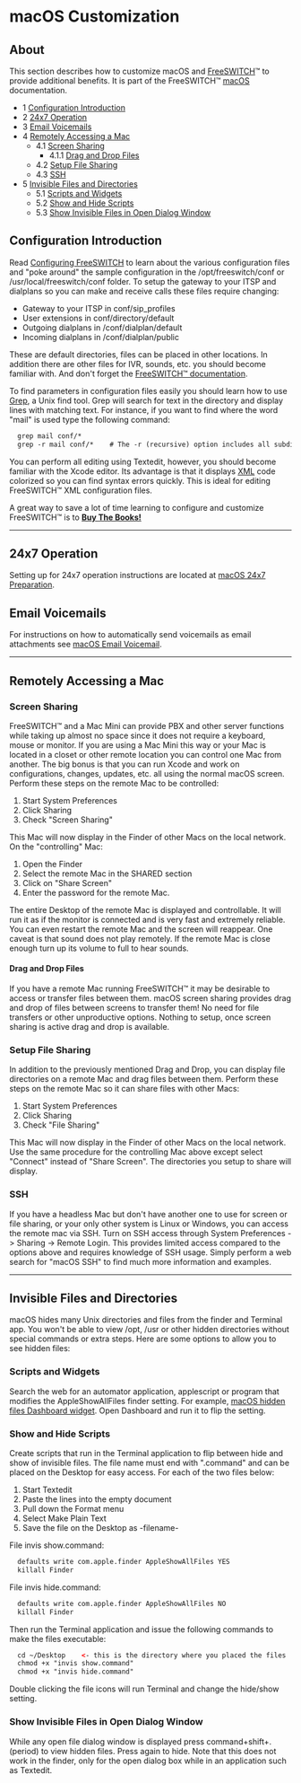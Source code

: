 
# macOS Customization 

## About

This section describes how to customize macOS and [FreeSWITCH](https://en.wikipedia.org/wiki/FreeSWITCH)™ to provide additional benefits. It is part of the FreeSWITCH™ [macOS](./index.mdx#about) documentation.

* 1 [Configuration Introduction](#configuration-introduction)
* 2 [24x7 Operation](#24x7-operation)
* 3 [Email Voicemails](#email-voicemails)
* 4 [Remotely Accessing a Mac](#remotely-accessing-a-mac)  
   * 4.1 [Screen Sharing](#screen-sharing)  
      * 4.1.1 [Drag and Drop Files](#drag-and-drop-files)  
   * 4.2 [Setup File Sharing](#setup-file-sharing)  
   * 4.3 [SSH](#ssh)
* 5 [Invisible Files and Directories](#invisible-files-and-directories)  
   * 5.1 [Scripts and Widgets](#scripts-and-widgets)  
   * 5.2 [Show and Hide Scripts](#show-and-hide-scripts)  
   * 5.3 [Show Invisible Files in Open Dialog Window](#show-invisible-files-in-open-dialog-window)

## Configuration Introduction

Read [Configuring FreeSWITCH](../../Configuration/Configuring-FreeSWITCH/index.mdx#set) to learn about the various configuration files and "poke around" the sample configuration in the /opt/freeswitch/conf or /usr/local/freeswitch/conf folder. To setup the gateway to your ITSP and dialplans so you can make and receive calls these files require changing:

* Gateway to your ITSP in conf/sip\_profiles
* User extensions in conf/directory/default
* Outgoing dialplans in /conf/dialplan/default
* Incoming dialplans in /conf/dialplan/public

These are default directories, files can be placed in other locations. In addition there are other files for IVR, sounds, etc. you should become familiar with. And don't forget the [FreeSWITCH™ documentation](../../index.mdx#books).

  
To find parameters in configuration files easily you should learn how to use [Grep](http://en.wikipedia.org/wiki/Grep), a Unix find tool. Grep will search for text in the directory and display lines with matching text. For instance, if you want to find where the word "mail" is used type the following command:

```xml
  grep mail conf/*
  grep -r mail conf/*    # The -r (recursive) option includes all subdirectories in the search.
```

  
You can perform all editing using Textedit, however, you should become familiar with the Xcode editor. Its advantage is that it displays [XML](http://en.wikipedia.org/wiki/XML) code colorized so you can find syntax errors quickly. This is ideal for editing FreeSWITCH™ XML configuration files.

  
A great way to save a lot of time learning to configure and customize FreeSWITCH™ is to **[Buy The Books!](https://www.amazon.com/s/ref=a9%5Fsc%5F1?rh=i%3Astripbooks%2Ck%3Afreeswitch&keywords=freeswitch&ie=UTF8&qid=1499207964)**

  
---

## 24x7 Operation

Setting up for 24x7 operation instructions are located at [macOS 24x7 Preparation](./macOS-24x7-Preparation_13174585.mdx#about).

## Email Voicemails

For instructions on how to automatically send voicemails as email attachments see [macOS Email Voicemail](./macOS-Email-Voicemail_13174591.mdx#about).

---

## Remotely Accessing a Mac

### Screen Sharing

FreeSWITCH™ and a Mac Mini can provide PBX and other server functions while taking up almost no space since it does not require a keyboard, mouse or monitor. If you are using a Mac Mini this way or your Mac is located in a closet or other remote location you can control one Mac from another. The big bonus is that you can run Xcode and work on configurations, changes, updates, etc. all using the normal macOS screen. Perform these steps on the remote Mac to be controlled:

1. Start System Preferences
2. Click Sharing
3. Check "Screen Sharing"

This Mac will now display in the Finder of other Macs on the local network. On the "controlling" Mac:

1. Open the Finder
2. Select the remote Mac in the SHARED section
3. Click on "Share Screen"
4. Enter the password for the remote Mac.

The entire Desktop of the remote Mac is displayed and controllable. It will run it as if the monitor is connected and is very fast and extremely reliable. You can even restart the remote Mac and the screen will reappear. One caveat is that sound does not play remotely. If the remote Mac is close enough turn up its volume to full to hear sounds.

#### Drag and Drop Files

If you have a remote Mac running FreeSWITCH™ it may be desirable to access or transfer files between them. macOS screen sharing provides drag and drop of files between screens to transfer them! No need for file transfers or other unproductive options. Nothing to setup, once screen sharing is active drag and drop is available.

### Setup File Sharing

In addition to the previously mentioned Drag and Drop, you can display file directories on a remote Mac and drag files between them. Perform these steps on the remote Mac so it can share files with other Macs:

1. Start System Preferences
2. Click Sharing
3. Check "File Sharing"

This Mac will now display in the Finder of other Macs on the local network. Use the same procedure for the controlling Mac above except select "Connect" instead of "Share Screen". The directories you setup to share will display.

### SSH

If you have a headless Mac but don't have another one to use for screen or file sharing, or your only other system is Linux or Windows, you can access the remote mac via SSH. Turn on SSH access through System Preferences -> Sharing -> Remote Login. This provides limited access compared to the options above and requires knowledge of SSH usage. Simply perform a web search for "macOS SSH" to find much more information and examples.

---

## Invisible Files and Directories

macOS hides many Unix directories and files from the finder and Terminal app. You won't be able to view /opt, /usr or other hidden directories without special commands or extra steps. Here are some options to allow you to see hidden files:

### Scripts and Widgets

Search the web for an automator application, applescript or program that modifies the AppleShowAllFiles finder setting. For example, [macOS hidden files Dashboard widget](http://mac.softpedia.com/get/Dashboard-Widgets/Webcams/Miscellaneous/Hiddenfiles-Widget.shtml). Open Dashboard and run it to flip the setting.

### Show and Hide Scripts

Create scripts that run in the Terminal application to flip between hide and show of invisible files. The file name must end with ".command" and can be placed on the Desktop for easy access. For each of the two files below:

1. Start Textedit
2. Paste the lines into the empty document
3. Pull down the Format menu
4. Select Make Plain Text
5. Save the file on the Desktop as -filename-

File invis show.command:

```xml
  defaults write com.apple.finder AppleShowAllFiles YES
  killall Finder
```

  
File invis hide.command:

```xml
  defaults write com.apple.finder AppleShowAllFiles NO
  killall Finder
```

  
Then run the Terminal application and issue the following commands to make the files executable:

```xml
  cd ~/Desktop    <- this is the directory where you placed the files
  chmod +x "invis show.command"
  chmod +x "invis hide.command"
```

Double clicking the file icons will run Terminal and change the hide/show setting.

### Show Invisible Files in Open Dialog Window

While any open file dialog window is displayed press command+shift+.(period) to view hidden files. Press again to hide. Note that this does not work in the finder, only for the open dialog box while in an application such as Textedit. 
